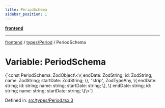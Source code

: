 ```yaml
---
title: PeriodSchema
sidebar_position: 1
---
```



[**frontend**](../../..)

***

[frontend](../../..) / [types/Period](..) / PeriodSchema

# Variable: PeriodSchema

<CodeBlock language="ts">
{`const PeriodSchema: ZodObject\<\{ endDate: ZodString; id: ZodString; name: ZodString; startDate: ZodString; \}, "strip", ZodTypeAny, \{ endDate: string; id: string; name: string; startDate: string; \}, \{ endDate: string; id: string; name: string; startDate: string; \}\>`}
</CodeBlock>

Defined in: [src/types/Period.tsx:3](https://github.com/svsticky/CommitteeClash/blob/8a31d8fc8422df670b3b4cb3b5fd558ecdeabb90/frontend/src/types/Period.tsx#L3)

